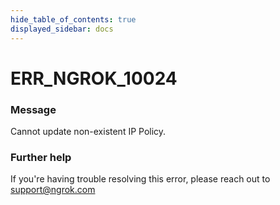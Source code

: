 ```yaml
---
hide_table_of_contents: true
displayed_sidebar: docs
---
```



# ERR_NGROK_10024

### Message

Cannot update non-existent IP Policy.

### Further help

If you're having trouble resolving this error, please reach out to [support@ngrok.com](mailto:support@ngrok.com?subject=Help%20with%20ERR_NGROK_10024)

<ErrorDetails error="err_ngrok_10024" />
